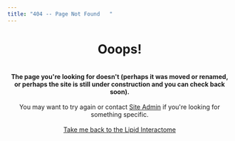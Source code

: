 ```yaml
---
title: "404 -- Page Not Found   "
---
```


```{=html}

<div style="text-align: center;">

<h1 style> Ooops! </h1>

<br>

<b> The page you're looking for doesn't (perhaps it was moved or renamed, or perhaps the site is still under construction and you can check back soon).</b>

<br>
<br>

You may want to try again or contact  <a href="site.admin@lipidinteractome.org" target="_blank">Site Admin</a> if you're looking for something specific.

<br>
<br>

<div> <a href="/index.html" target="_blank">Take me back to the Lipid Interactome </a> </div>

</div>

```